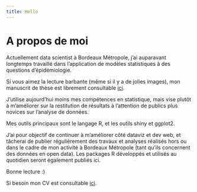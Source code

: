 ```yaml
---
title: Hello
---
```


# A propos de moi

Actuellement data scientist à Bordeaux Métropole, j'ai auparavant longtemps travaillé dans l'application de modèles statistiques à des questions d'épidémiologie.

Si vous aimez la lecture barbante (même si il y a de jolies images), mon manuscrit de thèse est librement consultable [ici](http://www.theses.fr/2014PA066272).

J'utilise aujourd'hui moins mes compétences en statistique, mais vise plutôt à m'améliorer sur la restitution de résultats à l'attention de publics plus novices sur l'analyse de données.

Mes outils principaux sont le langage R, et les outils shiny et ggplot2. 

J'ai pour objectif de continuer à m'améliorer côté dataviz et dev web, et tâcherai de publier régulièrement des travaux et analyses réalisés hors ou dans le cadre de mon activité à Bordeaux Métropole (tant qu'ils concernent des données en open data). Les packages R développés et utilisés au quotidien seront également publiés ici.

Bonne lecture :)

Si besoin mon CV est consultable [ici](https://drive.google.com/file/d/1JWdKh75VC9rR-_yzopHj3hAYTx17FYIk/view?usp=sharing).

